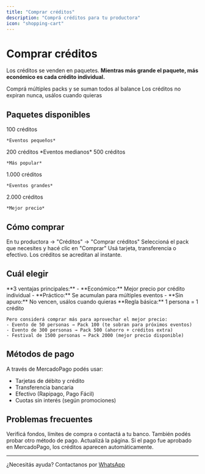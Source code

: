 ```yaml
---
title: "Comprar créditos"
description: "Comprá créditos para tu productora"
icon: "shopping-cart"
---
```


# Comprar créditos

Los créditos se venden en paquetes. **Mientras más grande el paquete, más económico es cada crédito individual.**

<CardGroup cols={2}>
  <Card title="Se acumulan" icon="stack">
    Comprá múltiples packs y se suman todos al balance
  </Card>

  <Card title="Sin vencimiento" icon="infinity">
    Los créditos no expiran nunca, usálos cuando quieras
  </Card>
</CardGroup>

## Paquetes disponibles

<CardGroup cols={3}>
  <Card title="Pack 100" icon="package">
    100 créditos
    
    *Eventos pequeños*
  </Card>

<Card title="Pack 200" icon="package">
  200 créditos *Eventos medianos*
</Card>

  <Card title="Pack 500 ⭐" icon="package">
    500 créditos
    
    *Más popular*
  </Card>
</CardGroup>

<CardGroup cols={2}>
  <Card title="Pack 1000" icon="package">
    1.000 créditos
    
    *Eventos grandes*
  </Card>

  <Card title="Pack 2000 💎" icon="package">
    2.000 créditos
    
    *Mejor precio*
  </Card>
</CardGroup>

## Cómo comprar

<Steps>
  <Step title="Ir a Créditos">
    En tu productora → "Créditos" → "Comprar créditos"
  </Step>
<Step title="Elegir paquete">
  Seleccioná el pack que necesites y hacé clic en "Comprar"
</Step>

  <Step title="Pagar con MercadoPago">
    Usá tarjeta, transferencia o efectivo. Los créditos se acreditan al instante.
  </Step>
</Steps>

## Cuál elegir

<AccordionGroup>
  <Accordion title="¿Por qué paquetes más grandes?">
    **3 ventajas principales:**
    - **Económico:** Mejor precio por crédito individual
    - **Práctico:** Se acumulan para múltiples eventos
    - **Sin apuro:** No vencen, usálos cuando quieras
  </Accordion>

  <Accordion title="¿Cuántos necesito exactamente?">
    **Regla básica:** 1 persona = 1 crédito
    
    Pero considerá comprar más para aprovechar el mejor precio:
    - Evento de 50 personas → Pack 100 (te sobran para próximos eventos)
    - Evento de 300 personas → Pack 500 (ahorro + créditos extra)
    - Festival de 1500 personas → Pack 2000 (mejor precio disponible)
  </Accordion>
</AccordionGroup>

## Métodos de pago

A través de MercadoPago podés usar:

- Tarjetas de débito y crédito
- Transferencia bancaria
- Efectivo (Rapipago, Pago Fácil)
- Cuotas sin interés (según promociones)

## Problemas frecuentes

<AccordionGroup>
  <Accordion title="El pago fue rechazado">
    Verificá fondos, límites de compra o contactá a tu banco. También podés probar otro método de pago.
  </Accordion>

  <Accordion title="Pagué pero no aparecen los créditos">
    Actualizá la página. Si el pago fue aprobado en MercadoPago, los créditos aparecen automáticamente.
  </Accordion>
</AccordionGroup>

---

¿Necesitás ayuda? Contactanos por [WhatsApp](https://wa.me/5491122503348)
